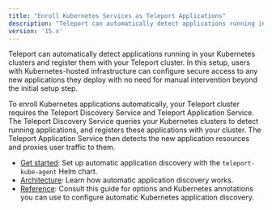```yaml
---
title: "Enroll Kubernetes Services as Teleport Applications"
description: "Teleport can automatically detect applications running in your Kubernetes clusters and register them with Teleport for secure access."
version: '15.x'
---
```


Teleport can automatically detect applications running in your Kubernetes
clusters and register them with your Teleport cluster. In this setup, users with
Kubernetes-hosted infrastructure can configure secure access to any new
applications they deploy with no need for manual intervention beyond the initial
setup step.

To enroll Kubernetes applications automatically, your Teleport cluster requires
the Teleport Discovery Service and Teleport Application Service. The Teleport
Discovery Service queries your Kubernetes clusters to detect running
applications, and registers these applications with your cluster. The Teleport
Application Service then detects the new application resources and proxies user
traffic to them.

- [Get started](/application-access/enroll-kubernetes-applications/get-started): Set up automatic
  application discovery with the `teleport-kube-agent` Helm chart.
- [Architecture](/application-access/enroll-kubernetes-applications/architecture): Learn how
  automatic application discovery works.
- [Reference](/application-access/enroll-kubernetes-applications/reference): Consult this guide
  for options and Kubernetes annotations you can use to configure automatic
  Kubernetes application discovery.
